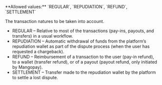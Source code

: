 <ParamField body="Nature" type="array" >
**Allowed values:** `REGULAR`, `REPUDIATION`, `REFUND`, `SETTLEMENT`

The transaction natures to be taken into account.  
- REGULAR – Relative to most of the transactions (pay-ins, payouts, and transfers) in a usual workflow.  
- REPUDIATION – Automatic withdrawal of funds from the platform’s repudiation wallet as part of the dispute process (when the user has requested a chargeback).  
- REFUND – Reimbursement of a transaction to the user (pay-in refund), to a wallet (transfer refund), or of a payout (payout refund, only initiated by Mangopay).  
- SETTLEMENT – Transfer made to the repudiation wallet by the platform to settle a lost dispute. 
</ParamField>